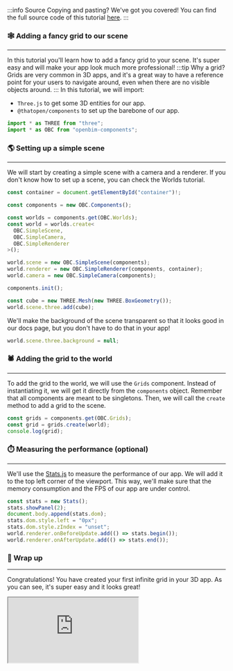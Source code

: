 :::info Source
Copying and pasting? We've got you covered! You can find the full source code of this tutorial [here](https://github.com/ThatOpen/engine_components/blob/main/packages/core/src/core/Grids/example.ts).
:::

### 🕸️ Adding a fancy grid to our scene 
---
In this tutorial you'll learn how to add a fancy grid to your scene. It's super easy and will make your app look much more professional!
:::tip Why a grid?
Grids are very common in 3D apps, and it's a great way to have a reference point for your users to navigate around, even when there are no visible objects around.
:::
In this tutorial, we will import:
- `Three.js` to get some 3D entities for our app.
- `@thatopen/components` to set up the barebone of our app.

```js
import * as THREE from "three";
import * as OBC from "openbim-components";
```
### 🌎 Setting up a simple scene
---
We will start by creating a simple scene with a camera and a renderer. If you don't know how to set up a scene, you can check the Worlds tutorial.

```js
const container = document.getElementById("container")!;

const components = new OBC.Components();

const worlds = components.get(OBC.Worlds);
const world = worlds.create<
  OBC.SimpleScene,
  OBC.SimpleCamera,
  OBC.SimpleRenderer
>();

world.scene = new OBC.SimpleScene(components);
world.renderer = new OBC.SimpleRenderer(components, container);
world.camera = new OBC.SimpleCamera(components);

components.init();

const cube = new THREE.Mesh(new THREE.BoxGeometry());
world.scene.three.add(cube);
```
We'll make the background of the scene transparent so that it looks good in our docs page, but you don't have to do that in your app!

```js
world.scene.three.background = null;
```
### 🕷️ Adding the grid to the world
---
To add the grid to the world, we will use the `Grids` component. Instead of instantiating it, we will get it directly from the `components` object. Remember that all components are meant to be singletons. Then, we will call the `create` method to add a grid to the scene.

```js
const grids = components.get(OBC.Grids);
const grid = grids.create(world);
console.log(grid);
```
### ⏱️ Measuring the performance (optional)
---
We'll use the [Stats.js](https://github.com/mrdoob/stats.js) to measure the performance of our app. We will add it to the top left corner of the viewport. This way, we'll make sure that the memory consumption and the FPS of our app are under control.

```js
const stats = new Stats();
stats.showPanel(2);
document.body.append(stats.dom);
stats.dom.style.left = "0px";
stats.dom.style.zIndex = "unset";
world.renderer.onBeforeUpdate.add(() => stats.begin());
world.renderer.onAfterUpdate.add(() => stats.end());
```
### 🎉 Wrap up
---
Congratulations! You have created your first infinite grid in your 3D app. As you can see, it's super easy and it looks great!



<iframe src="https://thatopen.github.io/engine_components/examples/Grids"></iframe>